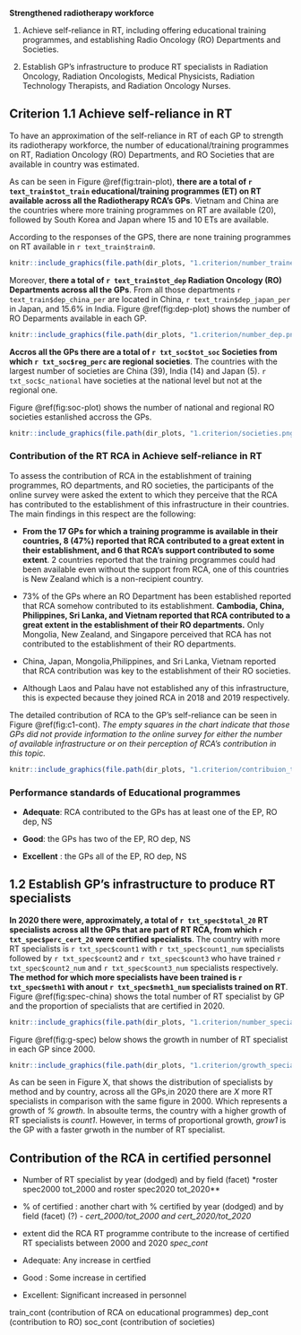 
**Strengthened radiotherapy workforce **

1. Achieve self-reliance in RT, including offering educational training programmes, and establishing Radio Oncology (RO) Departments and Societies.

2. Establish GP's infrastructure to produce RT specialists in Radiation Oncology, Radiation Oncologists, Medical Physicists, Radiation Technology Therapists, and Radiation Oncology Nurses.




## Criterion 1.1 Achieve self-reliance in RT




To have an approximation of the self-reliance in RT of each GP to strength its radiotherapy workforce, the number of  educational/training programmes on RT, Radiation Oncology (RO) Departments, and RO Societies that are available in country was estimated.  


As can be seen in Figure \@ref(fig:train-plot), **there are a total of `r text_train$tot_train` educational/training programmes (ET) on RT available across all the Radiotherapy RCA's GPs**. Vietnam and China are the countries where more training programmes on RT are available (20), followed by South Korea and Japan where 15 and 10 ETs are available.

According to the responses of the GPS, there are none training programmes on RT available in `r text_train$train0`.




```r
knitr::include_graphics(file.path(dir_plots, "1.criterion/number_trained.png"))
```

Moreover, **there a total of `r text_train$tot_dep` Radiation Oncology (RO) Departments across all the GPs**. From all those departments `r text_train$dep_china_per` are located in China, `r text_train$dep_japan_per` in Japan, and 15.6% in India. Figure \@ref(fig:dep-plot) shows the number of RO Deparments available in each GP. 



```r
knitr::include_graphics(file.path(dir_plots, "1.criterion/number_dep.png"))
```

**Accros all the GPs there are a total of `r txt_soc$tot_soc` Societies from which `r txt_soc$reg_perc` are regional societies**. The countries with the largest number of societies are China (39), India (14) and Japan (5). `r txt_soc$c_national` have societies at the national level but not at the regional one.


Figure \@ref(fig:soc-plot) shows the number of national and regional RO societies estanlished accross the GPs. 


```r
knitr::include_graphics(file.path(dir_plots, "1.criterion/societies.png"))
```


### Contribution of the RT RCA in Achieve self-reliance in RT


To assess the contribution of RCA in the establishment of training programmes, RO departments, and RO societies, the participants of the online survey were asked the extent to which they perceive that the RCA has contributed to the establishment of this infrastructure in their countries. The main findings in this respect are the following:


* **From the 17 GPs for which a training programme is available in their countries, 8 (47%) reported that RCA contributed to a great extent in their establishment, and 6 that RCA's support contributed to some extent**. 2 countries reported that the training programmes could had been available even without the support from RCA, one of this countries is New Zealand which is a non-recipient country.


* 73% of the GPs where an RO Department has been established reported that RCA somehow contributed to its establishment. **Cambodia, China, Philippines, Sri Lanka, and Vietnam reported that RCA contributed to a great extent in the establishment of their RO departments.** Only Mongolia, New Zealand, and Singapore perceived that RCA has not contributed to the establishment of their RO departments.


* China, Japan, Mongolia,Philippines, and Sri Lanka, Vietnam reported that RCA contribution was key to the establishment of their RO societies. 

* Although Laos and Palau have not established any of this infrastructure, this is expected because they joined RCA in 2018 and 2019 respectively.

The detailed contribution of RCA to the GP's self-reliance can be seen in Figure \@ref(fig:c1-cont). *The empty squares in the chart indicate that those GPs did not provide information to the online survey for either the number of available infrastructure or on their perception of RCA's contribution in this topic.*



```r
knitr::include_graphics(file.path(dir_plots, "1.criterion/contribuion_trained.png"))
```





### Performance standards of Educational programmes

* **Adequate**: RCA contributed to the GPs has at least one of the EP, RO dep, NS

* **Good**: the GPs has two of the EP, RO dep, NS

* **Excellent** : the GPs all of the EP, RO dep, NS






## 1.2 Establish GP's infrastructure to produce RT specialists

**In 2020 there were, approximately, a total of `r txt_spec$total_20` RT specialists across all the GPs that are part of RT RCA, from which `r txt_spec$perc_cert_20` were certified specialists**. The country with more RT specialists is `r txt_spec$count1` with  `r txt_spec$count1_num` specialists followed by `r txt_spec$count2` and `r txt_spec$count3` who have trained `r txt_spec$count2_num` and `r txt_spec$count3_num` specialists respectively. **The method for which more specialists have been trained is `r txt_spec$meth1` with anout `r txt_spec$meth1_num` specialists trained on RT**. Figure \@ref(fig:spec-china) shows the total number of RT specialist by GP and the proportion of specialists that are certified in 2020. 


```r
knitr::include_graphics(file.path(dir_plots, "1.criterion/number_specialists_china.png"))
```


Figure \@ref(fig:g-spec) below shows the growth in number of RT specialist in each GP since 2000. 

```r
knitr::include_graphics(file.path(dir_plots, "1.criterion/growth_specialists.png"))
```



As can be seen in Figure X, that shows the distribution of specialists by method and by country, across all the GPs,in 2020 there are *X* more RT specialists in comparison with the same figure in 2000. Which represents a growth of *% growth*. In absoulte terms, the country with a higher growth of RT specialists is *count1*. However, in terms of proportional growth, *grow1* is the GP with a faster grwoth in the number of RT specialist.  

## Contribution of the RCA in certified personnel


* Number of RT specialist by year (dodged) and by field (facet)
*roster spec2000 tot_2000 and roster spec2020 tot_2020**
* % of certified : another chart with % certified by year (dodged) and by field (facet) (?) - 
*cert_2000/tot_2000  and cert_2020/tot_2020*

* extent did the RCA RT programme contribute to the increase of certified RT specialists between 2000 and 2020
*spec_cont*



* Adequate: Any increase in certfied
* Good : Some increase in certified
* Excellent: Significant increased in personnel



train_cont (contribution of RCA on educational programmes)
dep_cont (contribution to RO)
soc_cont (contribution of societies)

